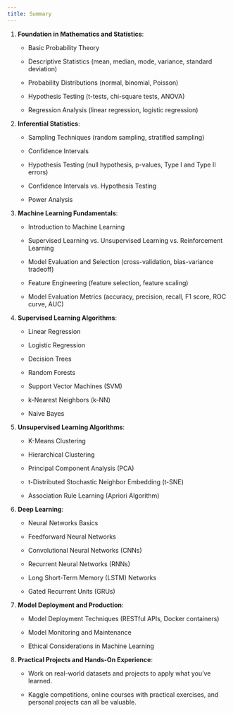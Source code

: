 ```yaml
---
title: Summary
---
```


1.  **Foundation in Mathematics and Statistics**:

    -   Basic Probability Theory

    -   Descriptive Statistics (mean, median, mode, variance, standard deviation)

    -   Probability Distributions (normal, binomial, Poisson)

    -   Hypothesis Testing (t-tests, chi-square tests, ANOVA)

    -   Regression Analysis (linear regression, logistic regression)

2.  **Inferential Statistics**:

    -   Sampling Techniques (random sampling, stratified sampling)

    -   Confidence Intervals

    -   Hypothesis Testing (null hypothesis, p-values, Type I and Type II errors)

    -   Confidence Intervals vs. Hypothesis Testing

    -   Power Analysis

3.  **Machine Learning Fundamentals**:

    -   Introduction to Machine Learning

    -   Supervised Learning vs. Unsupervised Learning vs. Reinforcement Learning

    -   Model Evaluation and Selection (cross-validation, bias-variance tradeoff)

    -   Feature Engineering (feature selection, feature scaling)

    -   Model Evaluation Metrics (accuracy, precision, recall, F1 score, ROC curve, AUC)

4.  **Supervised Learning Algorithms**:

    -   Linear Regression

    -   Logistic Regression

    -   Decision Trees

    -   Random Forests

    -   Support Vector Machines (SVM)

    -   k-Nearest Neighbors (k-NN)

    -   Naive Bayes

5.  **Unsupervised Learning Algorithms**:

    -   K-Means Clustering

    -   Hierarchical Clustering

    -   Principal Component Analysis (PCA)

    -   t-Distributed Stochastic Neighbor Embedding (t-SNE)

    -   Association Rule Learning (Apriori Algorithm)

6.  **Deep Learning**:

    -   Neural Networks Basics

    -   Feedforward Neural Networks

    -   Convolutional Neural Networks (CNNs)

    -   Recurrent Neural Networks (RNNs)

    -   Long Short-Term Memory (LSTM) Networks

    -   Gated Recurrent Units (GRUs)

7.  **Model Deployment and Production**:

    -   Model Deployment Techniques (RESTful APIs, Docker containers)

    -   Model Monitoring and Maintenance

    -   Ethical Considerations in Machine Learning

8.  **Practical Projects and Hands-On Experience**:

    -   Work on real-world datasets and projects to apply what you've learned.

    -   Kaggle competitions, online courses with practical exercises, and personal projects can all be valuable.

